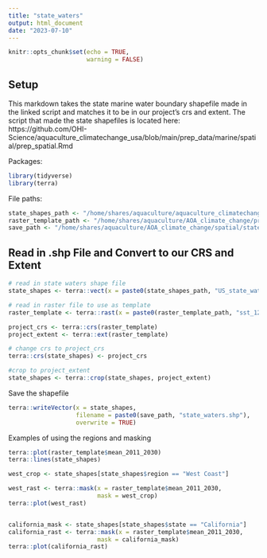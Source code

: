```yaml
---
title: "state_waters"
output: html_document
date: "2023-07-10"
---
```


```r
knitr::opts_chunk$set(echo = TRUE,
                      warning = FALSE)
```

## Setup

This markdown takes the state marine water boundary shapefile made in the linked script and matches it to be in our project's crs and extent. The script that made the state shapefiles is located here: https://github.com/OHI-Science/aquaculture_climatechange_usa/blob/main/prep_data/marine/spatial/prep_spatial.Rmd


Packages:

```r
library(tidyverse)
library(terra)
```

File paths:

```r
state_shapes_path <- "/home/shares/aquaculture/aquaculture_climatechange_usa/prep_data/marine/spatial/output/"
raster_template_path <- "/home/shares/aquaculture/AOA_climate_change/pressure_prep/sst/"
save_path <- "/home/shares/aquaculture/AOA_climate_change/spatial/state_waters/"
```

## Read in .shp File and Convert to our CRS and Extent

```r
# read in state waters shape file
state_shapes <- terra::vect(x = paste0(state_shapes_path, "US_state_waters_regions_final.shp"))

# read in raster file to use as template
raster_template <- terra::rast(x = paste0(raster_template_path, "sst_126_2011_2030.tif"))

project_crs <- terra::crs(raster_template)
project_extent <- terra::ext(raster_template)

# change crs to project_crs
terra::crs(state_shapes) <- project_crs

#crop to project_extent
state_shapes <- terra::crop(state_shapes, project_extent)


```

Save the shapefile
```r
terra::writeVector(x = state_shapes,
                   filename = paste0(save_path, "state_waters.shp"),
                   overwrite = TRUE)
```


Examples of using the regions and masking
```r
terra::plot(raster_template$mean_2011_2030)
terra::lines(state_shapes)

west_crop <- state_shapes[state_shapes$region == "West Coast"]

west_rast <- terra::mask(x = raster_template$mean_2011_2030,
                         mask = west_crop)
terra::plot(west_rast)


california_mask <- state_shapes[state_shapes$state == "California"]
california_rast <- terra::mask(x = raster_template$mean_2011_2030,
                         mask = california_mask)
terra::plot(california_rast)

```


